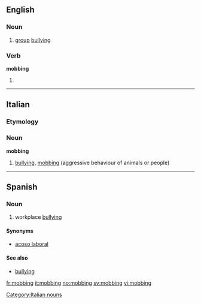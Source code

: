 {{also|Mobbing}}
==English==

===Noun===
{{wikipedia}}
{{en-noun}}

# [[group]] [[bullying]]

===Verb===
'''mobbing'''

# {{present participle of|[[mob]]}}

----

==Italian==

===Etymology===
{{etyl|en|it}}

===Noun===
'''mobbing''' {{m|inv}}

# [[bullying]], [[#English|mobbing]] (aggressive behaviour of animals or people)

[[Category:Italian nouns]]

----

==Spanish==

===Noun===
{{wikipedia|lang=es}}
{{es-noun-m-unc}}

# workplace [[bullying]]

====Synonyms====
* [[acoso laboral]]

====See also====
* [[bullying]]

[[fr:mobbing]]
[[it:mobbing]]
[[no:mobbing]]
[[sv:mobbing]]
[[vi:mobbing]]